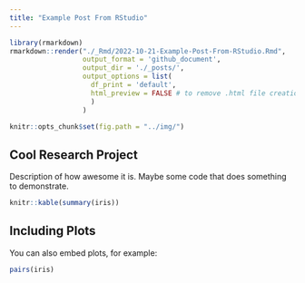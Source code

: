 ```yaml
---
title: "Example Post From RStudio"
---
```


```r
library(rmarkdown)
rmarkdown::render("./_Rmd/2022-10-21-Example-Post-From-RStudio.Rmd",
                  output_format = 'github_document',
                  output_dir = './_posts/',
                  output_options = list(
                    df_print = 'default',
                    html_preview = FALSE # to remove .html file creation
                    )
                  )
```

```r
knitr::opts_chunk$set(fig.path = "../img/")
```

## Cool Research Project

Description of how awesome it is.  Maybe some code that does something to demonstrate.

```r
knitr::kable(summary(iris))
```

## Including Plots

You can also embed plots, for example:

```r
pairs(iris)
```
